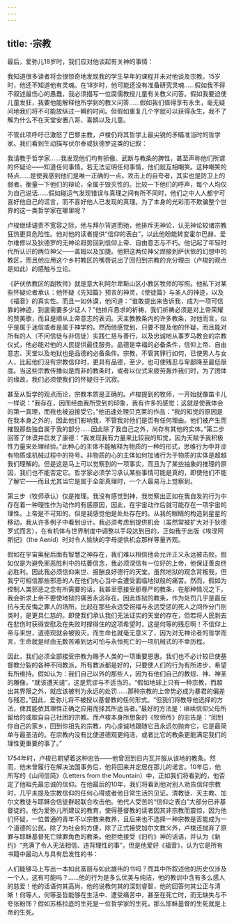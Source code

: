 ```yaml
---
---
---
```

title: ·宗教
---




最后，爱弥儿18岁时，我们应对他谈起有关神的事情：

我知道很多读者将会很惊奇地发现我的学生早年的课程并未对他谈及宗教。15岁时，他还不知道他有灵魂。在18岁时，他可能还没有准备研究灵魂……假如我不得不叙述最伤心的愚蠢，我必须描写一位腐儒教授儿童有关教义问答。假如我要迫使儿童发狂，我要他能解释他所学到的教义问答……假如我们值得享有永生，毫无疑问地我们将不可能放纵过一瞬的时间。但假如重复几个字就可以获得永生，我不了解为什么不在天堂安置八哥、喜鹊以及儿童。



不管此项呼吁已激怒了巴黎主教，卢梭仍将其哲学上最尖锐的矛瞄准当时的哲学家。我们看到生动描写伏尔泰或狄德罗这类的记叙：

我请教于哲学家……我发现他们均有骄傲、武断与教条的脾性，甚至声称他们所谓的怀疑论——知道任何事情。若无法证明任何事情，他们就互相嘲笑。这种嘲笑的特点……是使我感到他们是唯一正确的一点。攻击上的自夸者，其实也是防卫上的弱者。衡量一下他们的辩论，全属于毁灭性的。比较一下他们的呼声，每个人均仅为自己说话……假如碰运气发现错误与真理之间有所不同时，他们之中人人都宁可喜好他自己的谎言，而不喜好他人已发现的真理。为了本身的光彩而不欺骗整个世界的这一类哲学家在哪里呢？



卢梭继续谴责不宽容之际，他与拜尔背道而驰，他排斥无神论，认无神论较诸宗教狂热更具危险性。他对他的读者提供“信仰的表白”，以此他盼能转变霍尔巴赫、爱尔维修以及狄德罗的无神论趋势回到信仰上帝、自由意志与不朽。他记起了年轻时代所认识的两位神父——盖姆以及加捷。他把这两位神父焊接到萨伏依的幻想中的教区，而且他应用这个乡村教区的嘴唇说出了回归到宗教的充分理由（卢梭的观点是如此）的感触与立论。

《萨伏依教区的副牧师》就是意大利阿尔卑斯山区小教区牧师的写照。他私下对某些怀疑论者承认：他怀疑《先知篇》预言的神灵，《使徒篇》与圣人的神迹，以及《福音》的真实性。而且一如休谟，他问道：“谁敢提出来告诉我，成为一项可信靠的神迹，到底需要多少证人？”他排斥恳求的祈祷，我们祈祷必须是对上帝荣耀的赞美歌，而且是顺从上帝意志的表词。天主教教条内的许多教条，对他而言，似乎是属于迷信或者是属于神学的。然而他感觉到，只要不提及他的怀疑，而且能对所有的人（不问信徒与非信徒）实践仁慈与善行，以及忠诚地从事罗马教会的宗教仪式，他必能对他的人民提供最佳服务。品德是幸福的必备条件，信仰上帝、自由意志、天堂以及地狱也是品德的必备条件。宗教，不管其罪行如何，已使男人与女人，比起他们没有宗教信仰时，更具有品德，至少，也可使残忍与卑鄙降至最低限度。当这些宗教传播似是而非的教条时，或者以仪式来疲劳轰炸我们时，为了团体的缘故，我们必须使我们的怀疑归于沉寂。

甚至从哲学的观点而论，宗教本质是正确的。卢梭提到的牧师，一开始就像笛卡儿一样说：“我存在，因而经由我所受到的印象，我有许多的感觉；这就是使我体会的第一真理，而我也被迫接受它。”他迅速处理贝克莱的作品：“我的知觉的原因是在我本身之外的，因此他们影响我，不管我对他们是否有任何理由。他们被产生而摧毁那些独自属于我的部分……因此除了我自己之外，尚存有其他的实体。”第二步回答了休谟并启发了康德：“我发现我有力量来比较我的知觉，因为天赋予我积极性力量来处理经验。”此种心的主体不能解释为物质的一种的形式，思维行为中并没有物质或机械过程中的符号。非物质的心的主体如何加诸行为于物质的实体是超越我们理解的。但是这是马上可以觉察到的一项事实，而且为了某些抽象的推理的原因，我们也不能否定它。哲学家必须学习承认某些事情可能是真的，即使他们不能了解它——而且尤其当它是属于全部真理时，一个人最易马上觉察到。

第三步（牧师承认）仅是推理。我没有感觉到神，我觉察出正如在我自发的行为中存在着一种理性作为动作的有感原因，因此，在宇宙动作后就可能存在一项宇宙的理性。上帝是不可知的，但是我感觉他是处处存在的。从我的眼睛的构造到星星的移动，我从许多例子中看到设计。我必须考虑到提供机会（虽然常被扩大对于狄德罗式而言），在有机体与世界制度中调整以手段达到目的，正如我于出版《埃涅阿斯纪》（the Aenid）时对令人愉快的字母提供机会那样等量齐观。

假如在宇宙奥秘后面有智慧之神存在，我们难以相信他会允许正义永远被击败。假如仅是为避免邪恶胜利中的枯萎信念，我必须深信有一位好的上帝，他保证善良终必胜利。因此我必须信仰来世、报酬良好德行的天堂。虽然地狱的观念背叛我，但我宁可相信那些邪恶的人在他们内心当中会遭受面临地狱般的痛苦。然而，假如为控制人类邪恶之念有所需要的话，我甚至愿接受那尊严的教条，在那种情况之下，我会祈求上帝不要使地狱的痛苦永远存在。因此炼狱的教条，作为处罚几乎是最反抗与无反悔之罪人的场所，比起在那些永远受祝福与永远受惩的死人之间作分门别类时，是更具仁慈的。即使我们承认我们无法证实的天堂的存在，但若将人民剥去在悲伤时获得安慰及在失败时撑得住的这项希望时，这是何等的残忍啊！不信仰上帝与来世，道德观就会被毁灭，而生命也就毫无意义了，因为对无神论者的哲学而言，生命就是经由无数苦难到达可怕与永恒死亡的一项机械式的不幸历程。

因此，我们必须全部接受宗教为赐予人类的一项重要恩惠。我们也不必计较已使基督教分裂的各种不同教派，所有教派都是好的，只要使人们的行为有所进步，希望有所维持。假如认为：我们自己以外的那些人，因为有他们自己的教规、神、神圣的雕像，“就该遭天谴”，这是荒谬与不适当的。“假如地球上只有一种宗教，而超出其界限之外，就应该被判为永远的处罚……那种宗教的上帝势必成为暴君的偏差与残忍。”因此，爱弥儿将不被授以基督教的任何形式。“但我们将教导他选择的方法，俾其能依其理性正确之应用而择其所适当者。”最好的方法是：继续信仰父母所留给的或取自自己社团的宗教。而卢梭本身所想象的《牧师传》的忠告是：“回到你自己的家乡，回到你祖先的宗教，内心虔诚地跟随它且永远勿抛弃它，它是最简单与最圣洁的。在宗教内没有比使道德观更纯洁，或者比它的教条更能满足我们的理性更重要的事了。”

1754年时，卢梭已期望着这种忠告——他曾回到日内瓦并服从该地的教条。然而，他未曾履行在解决法国事务后，他将回来并定居在那儿的诺言。10年后，他所写的《山间信简》（Letters from the Mountain）中，正如我们将看到的，他否定了他祖先最忠诚的信仰。在他最后的10年，我们将看到他对别人劝告信仰宗教时，几乎未提及宗教信仰的任何心得或者他日常生活的见证。清教徒、天主教、加尔文教徒与耶稣会信徒群起联合攻击他。他代人受苦的“信仰之表白”大部分已非基督徒的。他为爱弥儿所建议的教育，使得基督教的读者因其非宗教而震惊，因为他们怀疑，一位普通的青年不以宗教来教养，且后来也不选择一种宗教是否能成为一个道德的公民。除了为社会的方便，除了正式接受加尔文教义外，卢梭还抛弃了原罪与耶稣基督死亡赎罪角色的教条。他拒绝接受《旧约》神的话语，并认为《新约》“充满了令人无法相信、违背理性的事”，但是他爱好《福音》，认为它是所有书籍中最动人与具有启发性的书：

人们能够马上写出一本如此富丽与如此雄伟的书吗？而其中所叙述他的历史仅涉及一个人，这有可能吗？……他的行为是多么优美与纯洁，他的教训中含有多么感人的慈爱！他的话语何其高尚，他的说教何其的深刻睿智，他的回答何其公正与清晰！何等人，何等圣哲能够在生活中、遭受痛苦中，甚至在死亡时，而无缺失与不夸张粉饰？假如苏格拉底的生死是一位哲学家的生死，那么耶稣基督的生死就是上帝的生死。